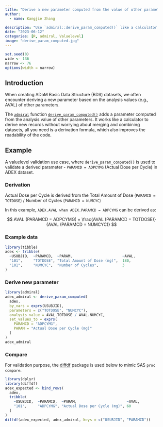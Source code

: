 ```yaml
---
title: "Derive a new parameter computed from the value of other parameters"
author:
  - name: Kangjie Zhang

description: "Use `admiral::derive_param_computed()` like a calculator to derive new parameters/rows based on existing ones"
date: "2023-06-12"
categories: [R, admiral, Valuelevel]
image: "derive_param_computed.jpg"
---
```


<!--------------- my typical setup ----------------->

```r
set.seed(8)
wide <- 136
narrow <- 76
options(width = narrow)
```

<!--------------- post begins here ----------------->

## Introduction

When creating ADaM Basic Data Structure (BDS) datasets, we often encounter deriving a new parameter based on the analysis values (e.g., AVAL) of other parameters.

The [`admiral`](https://pharmaverse.github.io/admiral/cran-release/) function [`derive_param_computed()`](https://pharmaverse.github.io/admiral/cran-release/reference/derive_param_computed.html) adds a parameter computed from the analysis value of other parameters.
It works like a calculator to derive new records without worrying about merging and combining datasets, all you need is a derivation formula, which also improves the readability of the code.

## Example

A valuelevel validation use case, where `derive_param_computed()` is used to validate a derived parameter - `PARAMCD = ADPCYMG` (Actual Dose per Cycle) in ADEX dataset.

### Derivation

Actual Dose per Cycle is derived from the Total Amount of Dose (`PARAMCD = TOTDOSE`) / Number of Cycles (`PARAMCD = NUMCYC`)

In this example, `ADEX.AVAL when ADEX.PARAMCD = ADPCYMG` can be derived as:

$$
AVAL (PARAMCD = ADPCYMG) = \frac{AVAL (PARAMCD = TOTDOSE)}{AVAL (PARAMCD = NUMCYC)}
$$

### Example data

```r
library(tibble)
adex <- tribble(
  ~USUBJID,  ~PARAMCD,  ~PARAM,                       ~AVAL,
  "101",     "TOTDOSE", "Total Amount of Dose (mg)",  180,
  "101",     "NUMCYC",  "Number of Cycles",           3
)
```

### Derive new parameter

```r
library(admiral)
adex_admiral <- derive_param_computed(
  adex,
  by_vars = exprs(USUBJID),
  parameters = c("TOTDOSE", "NUMCYC"),
  analysis_value = AVAL.TOTDOSE / AVAL.NUMCYC,
  set_values_to = exprs(
    PARAMCD = "ADPCYMG",
    PARAM = "Actual Dose per Cycle (mg)"
  )
)
adex_admiral
```

### Compare

For validation purpose, the [diffdf](https://gowerc.github.io/diffdf/reference/diffdf.html) package is used below to mimic SAS `proc compare`.

```r
library(dplyr)
library(diffdf)
adex_expected <- bind_rows(
  adex,
  tribble(
    ~USUBJID,  ~PARAMCD,  ~PARAM,                       ~AVAL,
    "101",     "ADPCYMG", "Actual Dose per Cycle (mg)", 60
  )
)
diffdf(adex_expected, adex_admiral, keys = c("USUBJID", "PARAMCD"))
```

<!--------------- appendices go here ----------------->
